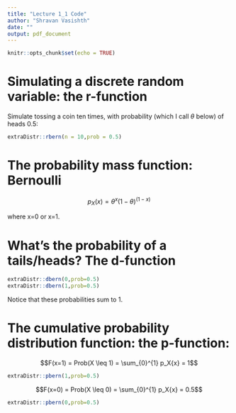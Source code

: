 ```yaml
---
title: "Lecture 1_1 Code"
author: "Shravan Vasishth"
date: ""
output: pdf_document
---
```


```r
knitr::opts_chunk$set(echo = TRUE)
```

# Simulating a discrete random variable: the r-function

Simulate tossing a coin ten times, with probability (which I call $\theta$ below) of heads 0.5:

```r
extraDistr::rbern(n = 10,prob = 0.5)
```

# The probability mass function: Bernoulli 

$$p_X(x)= \theta^x (1-\theta)^(1-x)$$

where x=0 or x=1.

# What's the probability of a tails/heads? The d-function

```r
extraDistr::dbern(0,prob=0.5)
extraDistr::dbern(1,prob=0.5)
```

Notice that these probabilities sum to 1.

# The cumulative probability distribution function: the p-function: 

$$F(x=1) = Prob(X \leq 1) = \sum_{0}^{1} p_X{x} = 1$$

```r
extraDistr::pbern(1,prob=0.5)
```

$$F(x=0) = Prob(X \leq 0) = \sum_{0}^{1} p_X{x} = 0.5$$

```r
extraDistr::pbern(0,prob=0.5)
```